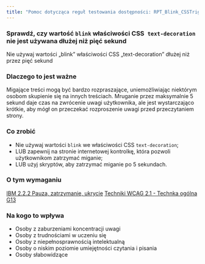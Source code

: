 ```yaml
---
title: "Pomoc dotycząca reguł testowania dostępności: RPT_Blink_CSSTrigger1"
---
```


<div className="toolHelp">
<Row>
<Column colLg={16} colMd={8} colSm={4} className="toolHead">

### Sprawdź, czy wartość `blink` właściwości CSS` text-decoration` nie jest używana dłużej niż pięć sekund

<div id="locLevel"></div>

Nie używaj wartości „blink” właściwości CSS „text-decoration” dłużej niż przez pięć sekund

</Column>
</Row>
<Row>
<Column colLg={11} colMd={5} colSm={4} className="toolMain">

### Dlaczego to jest ważne

Migające treści mogą być bardzo rozpraszające, uniemożliwiając niektórym osobom skupienie się na innych treściach. Mruganie przez maksymalnie 5 sekund daje czas na zwrócenie uwagi użytkownika, ale jest wystarczająco krótkie, aby mógł on przeczekać rozproszenie uwagi przed przeczytaniem strony.


<div id="locSnippet"></div>

### Co zrobić

 * Nie używaj wartości `blink` we właściwości CSS `text-decoration`;
 * LUB zapewnij na stronie internetowej kontrolkę, która pozwoli użytkownikom zatrzymać miganie;
 * LUB użyj skryptów, aby zatrzymać miganie po 5 sekundach.


</Column>
<Column colLg={5} colMd={3} colSm={4} className="toolLeft">

### O tym wymaganiu

[IBM 2.2.2 Pauza, zatrzymanie, ukrycie](https://www.ibm.com/able/guidelines/ci162/pause_stop_hide.html)
[Techniki WCAG 2.1 - Technka ogólna G13](https://www.w3.org/WAI/WCAG21/Techniques/general/G13)

### Na kogo to wpływa

 * Osoby z zaburzeniami koncentracji uwagi
 * Osoby z trudnościami w uczeniu się
 * Osoby z niepełnosprawnością intelektualną
 * Osoby o niskim poziomie umiejętności czytania i pisania
 * Osoby słabowidzące

</Column>
</Row>
</div>

